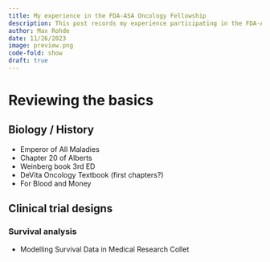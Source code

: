 ```yaml
---
title: My experience in the FDA-ASA Oncology Fellowship
description: This post records my experience participating in the FDA-ASA Oncology fellowship
author: Max Rohde
date: 11/26/2023
image: preview.png
code-fold: show
draft: true
---
```


# 

# Reviewing the basics

## Biology / History

- Emperor of All Maladies
- Chapter 20 of Alberts
- Weinberg book 3rd ED
- DeVita Oncology Textbook (first chapters?)
- For Blood and Money

## Clinical trial designs

### Survival analysis

- Modelling Survival Data in Medical Research Collet


